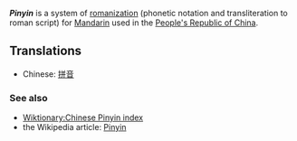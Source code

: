 '''''Pinyin''''' is a system of [[romanization]] (phonetic notation and transliteration to roman script) for [[Mandarin]] used in the [[People's Republic of China]].

== Translations ==
*Chinese: [[拼音]]

===See also===
* [[Wiktionary:Chinese Pinyin index]]
* the Wikipedia article: [[w:Pinyin|Pinyin]]